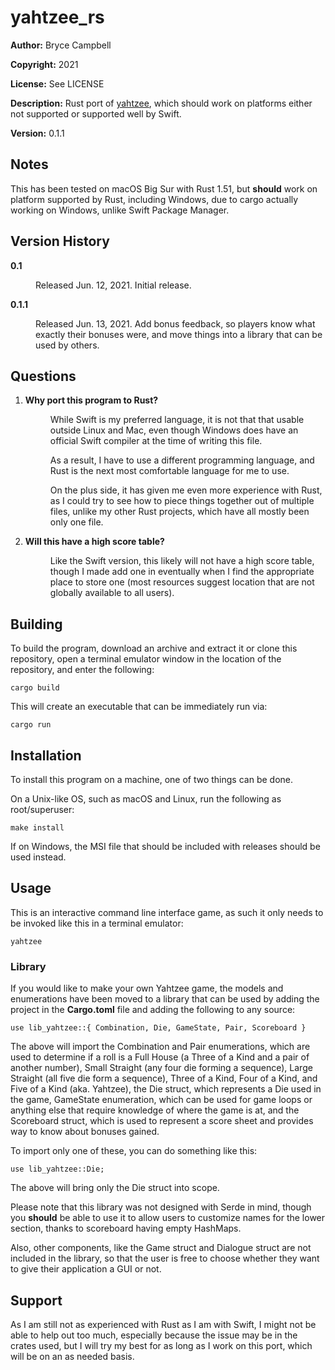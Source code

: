 =yahtzee_rs=

'''Author:''' Bryce Campbell

'''Copyright:''' 2021

'''License:''' See LICENSE

'''Description:''' Rust port of <a href="https://github.com/bryceac/yahtzee">yahtzee</a>, which should work on platforms either not supported or supported well by Swift.

'''Version:''' 0.1.1

==Notes==

This has been tested on macOS Big Sur with Rust 1.51, but <strong>should</strong> work on platform supported by Rust, including Windows, due to cargo actually working on Windows, unlike Swift Package Manager.

==Version History==

<dl>
<dt style="font-weight:bold">0.1</dt>
<dd>Released Jun. 12, 2021. Initial release.</dd>
<dt style="font-weight:bold">0.1.1</dt>
<dd>Released Jun. 13, 2021. Add bonus feedback, so players know what exactly their bonuses were, and move things into a library that can be used by others.</dd>
</dl>

==Questions==

<ol>
<li>
<dl>
<dt style="font-weight:bold">Why port this program to Rust?</dt>
<dd>
<p>While Swift is my preferred language, it is not that that usable outside Linux and Mac, even though Windows does have an official Swift compiler at the time of writing this file.</p>
<p>As a result, I have to use a different programming language, and Rust is the next most comfortable language for me to use.</p>
<p>On the plus side, it has given me even more experience with Rust, as I could try to see how to piece things together out of multiple files, unlike my other Rust projects, which have all mostly been only one file.</p>
</dd>
</dl>
</li>
<li>
<dl>
<dt style="font-weight:bold">Will this have a high score table?</dt>
<dd>
<p>Like the Swift version, this likely will not have a high score table, though I made add one in eventually when I find the appropriate place to store one (most resources suggest location that are not globally available to all users).</p>
</dd>
</dl>
</li>
</ol>

==Building==

To build the program, download an archive and extract it or clone this repository, open a terminal emulator window in the location of the repository, and enter the following:

<pre>
cargo build
</pre>

This will create an executable that can be immediately run via:

<pre>
cargo run
</pre>

==Installation==

To install this program on a machine, one of two things can be done.

On a Unix-like OS, such as macOS and Linux, run the following as root/superuser:

<pre>
make install
</pre>

If on Windows, the MSI file that should be included with releases should be used instead.

==Usage==

This is an interactive command line interface game, as such it only needs to be invoked like this in a terminal emulator:

<pre>
yahtzee
</pre>

===Library===

If you would like to make your own Yahtzee game, the models and enumerations have been moved to a library that can be used by adding the project in the <strong>Cargo.toml</strong> file and adding the following to any source:

<pre>
use lib_yahtzee::{ Combination, Die, GameState, Pair, Scoreboard }
</pre>

The above will import the Combination and Pair enumerations, which are used to determine if a roll is a Full House (a Three of a Kind and a pair of another number), Small Straight (any four die forming a sequence), Large Straight (all five die form a sequence), Three of a Kind, Four of a Kind, and Five of a Kind (aka. Yahtzee), the Die struct, which represents a Die used in the game, GameState enumeration, which can be used for game loops or anything else that require knowledge of where the game is at, and the Scoreboard struct, which is used to represent a score sheet and provides way to know about bonuses gained.

To import only one of these, you can do something like this:

<pre>
use lib_yahtzee::Die;
</pre>

The above will bring only the Die struct into scope.

Please note that this library was not designed with Serde in mind, though you <strong>should</strong> be able to use it to allow users to customize names for the lower section, thanks to scoreboard having empty HashMaps.

Also, other components, like the Game struct and Dialogue struct are not included in the library, so that the user is free to choose whether they want to give their application a GUI or not. 

==Support==

As I am still not as experienced with Rust as I am with Swift, I might not be able to help out too much, especially because the issue may be in the crates used, but I will try my best for as long as I work on this port, which will be on an as needed basis.
